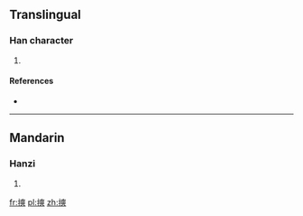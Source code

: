 ==Translingual==

===Han character===
{{Han char|rn=64|rad=手|as=11|sn=14|four=|canj=手大大大 (QKKK)|ids=⿰[[扌]][[爽]]}}

# {{defn|Han|sort=手11}}

====References====
* {{Han ref|kx=0450.170|dkj=12603|dj=0801.010|hdz=31944.060|uh=6464|ud=25700}}

----

==Mandarin==

===Hanzi===
{{cmn-hanzi|pin=[[chuǎng]] ([[chuang3]]), [[cuò]] ([[cuo4]])|wg=ch'uang<sup>3</sup>, ts'o<sup>4</sup>}}

# {{defn|lang=cmn|sort=手11}}

[[fr:摤]]
[[pl:摤]]
[[zh:摤]]
